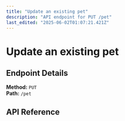 ```yaml
---
title: "Update an existing pet"
description: "API endpoint for PUT /pet"
last_edited: "2025-06-02T01:07:21.421Z"
---
```


# Update an existing pet



## Endpoint Details

**Method:** `PUT`  
**Path:** `/pet`

## API Reference

<apiReference schemaFile="Swagger-Petstore.json|PUT:/pet" />
